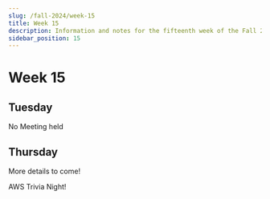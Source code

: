 ```yaml
---
slug: /fall-2024/week-15
title: Week 15
description: Information and notes for the fifteenth week of the Fall 2024 semester for the UMass Lowell Cloud Computing Club.
sidebar_position: 15
---
```


# Week 15

## Tuesday
No Meeting held

## Thursday
More details to come! <div className="aws_trivia_night">AWS Trivia Night!</div>
